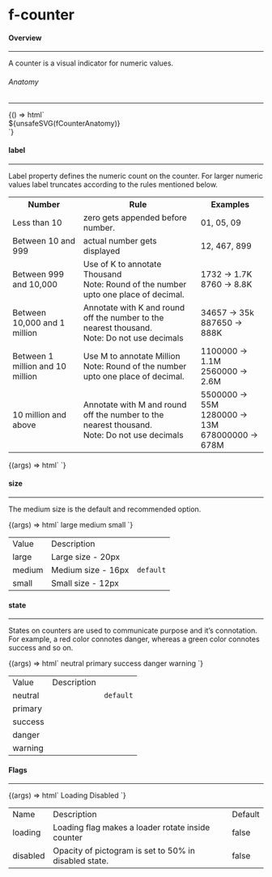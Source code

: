 
<Meta title="Components/f-counter" />

<h1 class="margin-btm-36">f-counter</h1>
<h4 class="margin-btm-8">Overview</h4>
<hr class="margin-btm-24" />
<p class="margin-btm-24">A counter is a visual indicator for numeric values.</p>
<h6 class="margin-btm-4">Anatomy</h6>
<hr class="margin-btm-16" />

<Story name="Anatomy">
  {() => html`<div class="align-center">${unsafeSVG(fCounterAnatomy)}</div>`}
</Story>

<h4 class="margin-btm-8 margin-tp-36">label</h4>
<hr class="margin-btm-24" />
<p class="margin-btm-24">
  Label property defines the numeric count on the counter. For larger numeric values label truncates
  according to the rules mentioned below.
</p>

<table class="custom-color-table">
  <tbody>
    <tr>
      <th>Number</th>
      <th>Rule</th>
      <th>Examples</th>
    </tr>
    <tr>
      <td>Less than 10</td>
      <td>zero gets appended before number.</td>
      <td>01, 05, 09</td>
    </tr>
    <tr>
      <td>Between 10 and 999</td>
      <td>actual number gets displayed</td>
      <td>12, 467, 899</td>
    </tr>
    <tr>
      <td>Between 999 and 10,000</td>
      <td>
        Use of K to annotate Thousand
        <br />
        Note: Round of the number upto one place of decimal.
      </td>
      <td>
        1732 -> 1.7K
        <br />
        8760 -> 8.8K
      </td>
    </tr>
    <tr>
      <td>Between 10,000 and 1 million</td>
      <td>
        Annotate with K and round off the number to the nearest thousand.
        <br />
        Note: Do not use decimals
      </td>
      <td>
        34657 -> 35k
        <br />
        887650 -> 888K
      </td>
    </tr>
    <tr>
      <td>Between 1 million and 10 million</td>
      <td>
        Use M to annotate Million
        <br />
        Note: Round of the number upto one place of decimal.
      </td>
      <td>
        1100000 -> 1.1M
        <br />
        2560000 -> 2.6M
      </td>
    </tr>
    <tr>
      <td>10 million and above</td>
      <td>
        Annotate with M and round off the number to the nearest thousand.
        <br />
        Note: Do not use decimals
      </td>
      <td>
        5500000 -> 55M
        <br />
        1280000 -> 13M
        <br /> 678000000 -> 678M
      </td>
    </tr>
  </tbody>
</table>

<Canvas>
  <Story name="label">
    {(args) => html`<f-div gap="medium" padding="x-large" direction="row" align="middle-center">
      <f-counter label="8" size="large"></f-counter>
      <f-counter label="88" size="large"></f-counter>
      <f-counter label="8888" size="large"></f-counter>
      <f-counter label="88888" size="large"></f-counter>
      <f-counter label="888888" size="large"></f-counter>
      <f-counter label="8888888" size="large"></f-counter>
      <f-counter label="88888888" size="large"></f-counter>
    </f-div> `}
  </Story>
</Canvas>

<h4 class="margin-btm-8 margin-tp-36">size</h4>
<hr class="margin-btm-24" />
<p class="margin-btm-24">The medium size is the default and recommended option.</p>

<Canvas>
  <Story name="size">
    {(args) => html`<f-div gap="medium" padding="x-large" align="middle-center">
      <f-div padding="large" gap="medium" direction="column" width="hug-content">
        <f-div height="hug-content" padding="none" align="middle-center">
          <f-text variant="para" size="large" weight="medium">large<f-text>
        </f-div>
        <f-div height="hug-content" padding="none" align="middle-center">
      <f-counter label="888888" size="large"></f-counter>
        </f-div>
      </f-div>
      <f-div padding="large" gap="medium" direction="column" width="hug-content">
        <f-div height="hug-content" padding="none" align="middle-center">
          <f-text variant="para" size="large" weight="medium">medium</f-text>
        </f-div>
        <f-div height="hug-content" padding="none" align="middle-center">
      <f-counter label="888888" size="medium"></f-counter>
        </f-div>
      </f-div>
      <f-div padding="large" gap="medium" direction="column" width="hug-content">
        <f-div height="hug-content" padding="none" align="middle-center">
          <f-text variant="para" size="large" weight="medium">small<f-text>
        </f-div>
        <f-div height="hug-content" padding="none" align="middle-center">
      <f-counter label="888888" size="small"></f-counter>
        </f-div>
      </f-div>
    </f-div>`}
  </Story>
</Canvas>

<table class="custom-table">
  <tbody>
    <tr>
      <td>Value</td>
      <td>Description</td>
      <td></td>
    </tr>
    <tr>
      <td>large</td>
      <td>Large size - 20px</td>
      <td></td>
    </tr>
    <tr>
      <td>medium</td>
      <td>Medium size - 16px</td>
      <td>
        <code>default</code>
      </td>
    </tr>
    <tr>
      <td>small</td>
      <td>Small size - 12px</td>
      <td></td>
    </tr>
  </tbody>
</table>

<h4 class="margin-btm-8 margin-tp-36">state</h4>
<hr class="margin-btm-24" />
<p class="margin-btm-24">
  States on counters are used to communicate purpose and it’s connotation. For example, a red color
  connotes danger, whereas a green color connotes success and so on.
</p>

<Canvas>
  <Story name="state">
    {(args) => html`<f-div gap="medium" padding="x-large" align="middle-center">
      <f-div padding="large" gap="medium" direction="column" width="hug-content">
        <f-div height="hug-content" padding="none" align="middle-center">
          <f-text variant="para" size="large" weight="medium">neutral</f-text>
        </f-div>
        <f-div height="hug-content" padding="none" align="middle-center">
      <f-counter label="888888" size="large" state="neutral"></f-counter>
        </f-div>
      </f-div>
      <f-div padding="large" gap="medium" direction="column" width="hug-content">
        <f-div height="hug-content" padding="none" align="middle-center">
          <f-text variant="para" size="large" weight="medium">primary<f-text>
        </f-div>
        <f-div height="hug-content" padding="none" align="middle-center">
      <f-counter label="888888" size="large" state="primary"></f-counter>
        </f-div>
      </f-div>
      <f-div padding="large" gap="medium" direction="column" width="hug-content">
        <f-div height="hug-content" padding="none" align="middle-center">
          <f-text variant="para" size="large" weight="medium">success</f-text>
        </f-div>
        <f-div height="hug-content" padding="none" align="middle-center">
      <f-counter label="888888" size="large" state="success"></f-counter>
        </f-div>
      </f-div>
            <f-div padding="large" gap="medium" direction="column" width="hug-content">
        <f-div height="hug-content" padding="none" align="middle-center">
          <f-text variant="para" size="large" weight="medium">danger</f-text>
        </f-div>
        <f-div height="hug-content" padding="none" align="middle-center">
      <f-counter label="888888" size="large" state="danger"></f-counter>
        </f-div>
      </f-div>
            <f-div padding="large" gap="medium" direction="column" width="hug-content">
        <f-div height="hug-content" padding="none" align="middle-center">
          <f-text variant="para" size="large" weight="medium">warning</f-text>
        </f-div>
        <f-div height="hug-content" padding="none" align="middle-center">
      <f-counter label="888888" size="large" state="warning"></f-counter>
        </f-div>
      </f-div>
    </f-div>`}
  </Story>
</Canvas>

<table class="custom-table">
  <tbody>
    <tr>
      <td>Value</td>
      <td>Description</td>
      <td></td>
    </tr>
    <tr>
      <td>neutral</td>
      <td></td>
      <td>
        <code>default</code>
      </td>
    </tr>
    <tr>
      <td>primary</td>
      <td></td>
      <td></td>
    </tr>
    <tr>
      <td>success</td>
      <td></td>
      <td></td>
    </tr>
    <tr>
      <td>danger</td>
      <td></td>
      <td></td>
    </tr>
    <tr>
      <td>warning</td>
      <td></td>
      <td></td>
    </tr>
  </tbody>
</table>

<h4 class="margin-btm-8 margin-tp-36">Flags</h4>
<hr class="margin-btm-24" />

<Canvas>
  <Story name="Flags">
    {(args) => html`<f-div gap="large" padding="x-large" direction="column">
      <f-div height="hug-content" padding="none">
        <f-text variant="para" size="large" weight="medium">Loading</f-text>
      </f-div>
      <f-div padding="none" direction="row" gap="x-large" overflow="hidden">
        <f-counter label="888888" size="large" state="neutral"></f-counter>
        <f-counter label="888888" size="large" state="neutral" loading=${true}></f-counter>
      </f-div>
      <f-div height="hug-content" padding="none">
        <f-text variant="para" size="large" weight="medium">Disabled</f-text>
      </f-div>
      <f-div padding="none" direction="row" gap="x-large">
        <f-counter label="888888" size="large" state="neutral"></f-counter>
        <f-counter label="888888" size="large" state="neutral" disabled=${true}></f-counter>
      </f-div>
    </f-div>`}
  </Story>
</Canvas>

<table class="custom-table">
  <tbody>
    <tr>
      <td>Name</td>
      <td>Description</td>
      <td>Default</td>
    </tr>
    <tr>
      <td>loading</td>
      <td>Loading flag makes a loader rotate inside counter</td>
      <td>false</td>
    </tr>
    <tr>
      <td>disabled</td>
      <td>Opacity of pictogram is set to 50% in disabled state.</td>
      <td>false </td>
    </tr>
  </tbody>
</table>
